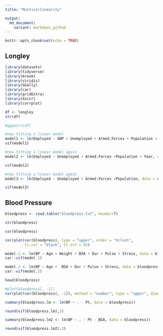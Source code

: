 ```yaml
---
title: "Multicollinearity"

output:
  md_document:
    variant: markdown_github
---
```


```r
knitr::opts_chunk$set(echo = TRUE)
```


## Longley


```r
library(datasets)
library(tidyverse)
library(broom)
library(viridis)
library(GGally)
library(car)
library(gridExtra)
library(knitr)
library(corrplot)
```

```r
df <- longley
str(df)
```

```r
#ggpairs(df)
```



```r
#now fitting a linear model
model1 <- lm(Employed ~ GNP + Unemployed + Armed.Forces + Population + Year, data = df)
vif(model1)
```


```r
#now fitting a linear model again
model2 <- lm(Employed ~ Unemployed + Armed.Forces +Population + Year, data = df)

vif(model2)
```
```r

#now fitting a linear model again
model3 <- lm(Employed ~ Unemployed + Armed.Forces +Population, data = df)

vif(model3)

```



## Blood Pressure

```r
bloodpress <- read.table("bloodpress.txt", header=T)
```


```r
str(bloodpress)
```

```r
cor(bloodpress)
```

```r
corrplot(cor(bloodpress), type = "upper", order = "hclust", 
         tl.col = "black", tl.srt = 45)
```

```r

model.1 <- lm(BP ~ Age + Weight + BSA + Dur + Pulse + Stress, data = bloodpress)
car::vif(model.1)
```

```r


model.2 <- lm(BP ~ Age +  BSA + Dur + Pulse + Stress, data = bloodpress)
car::vif(model.2)

```


```r
head(bloodpress)

```

```r
#plot(bloodpress[, -1])
corrplot(cor(bloodpress[, -1]), method = "number", type = "upper", diag = FALSE)
```

```r
summary(bloodpress.lm <- lm(BP ~ . - Pt, data = bloodpress))

```

```r
round(vif(bloodpress.lm),2)
```

```r
summary(bloodpress.lm2 <- lm(BP ~ . - Pt - BSA, data = bloodpress))
```

```r
round(vif(bloodpress.lm2),2)
```


